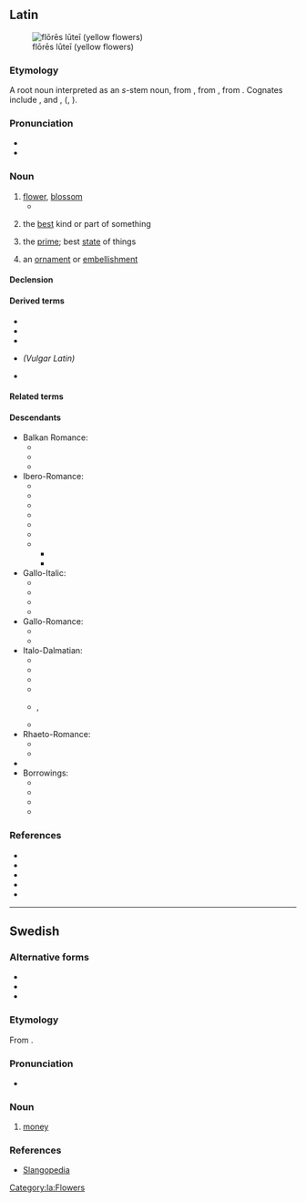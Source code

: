 ==Latin==
[[Image:Gagea probably bohemica seglea.JPG|thumb|flōrēs lūteī (yellow flowers)]]

===Etymology===
{{root|la|ine-pro|*bʰleh₃-}}
A root noun interpreted as an ''s''-stem noun, from {{der|la|itc-pro|*flōs}}, from {{der|la|ine-pro|*bʰleh₃-s||flower, blossom}}, from {{m|ine-pro|*bʰleh₃-||to bloom}}. Cognates include {{cog|grc|φύλλον}}, {{cog|got|sc=Goth|𐌱𐌻𐍉𐌼𐌰}} and {{cog|ang|blōstm}}, {{m|ang|blæd||leaf}} ({{cog|en|blossom}}, {{m|en|blade}}).

===Pronunciation===
* {{la-IPA|flōs}}
* {{audio|la|la-cls-flos.ogg|Audio (Classical)}}

===Noun===
{{la-noun|flōs/flōr<3>|g=m}}

# [[flower]], [[blossom]]
#* {{Q|la|Ovid|Fasti|3|253-254|quote=ferte deae '''flōrēs:''' gaudet '''flōrentibus''' herbīs haec dea|trans=''Bring '''flowers''' for the goddess; this goddess takes pleasure in '''flowering''' plants.''}}
# {{lb|la|figuratively}} the [[best]] kind or part of something
# {{lb|la|figuratively}} the [[prime]]; best [[state]] of things
# {{lb|la|figuratively}} an [[ornament]] or [[embellishment]]

====Declension====
{{la-ndecl|flōs/flōr<3>}}

====Derived terms====
* {{l|la|flōreō}}
* {{l|la|flōreus}}
* {{l|la|flōridus}}
* {{l|la|*flōriculus}} ''(Vulgar Latin)''
* {{l|la|flōsculus}}

====Related terms====
{{rel3|la|Flōra
|flōrālia
|flōrēns
|flōrenter
|flōrentes
|flōrescō
|flōreus
|flōricomus
|flōridē
|flōridulus
|flōrifer
|flōrigenus
|flōriger
|flōritiō
|flōrōsus
|flōrulentus
|flosculē
|flosculus
}}

====Descendants====
{{top3}}
* Balkan Romance:
** {{desc|rup|floari|floarã}}
** {{desc|ruq|floari}}
** {{desc|ro|floare}}
* Ibero-Romance:
** {{desc|an|flor}}
** {{desc|ast|flor}}
** {{desc|ext|frol}}
** {{desc|mwl|frol|flor}}
** {{desctree|roa-opt|flor}}
** {{desctree|roa-opt|*chor}}
** {{desc|osp|flor}}
*** {{desc|lad|flor}}
*** {{desctree|es|flor}}
* Gallo-Italic:
** {{desc|lij|sciô}}
** {{desc|pms|fior}}
** {{desc|rgn|fjór}}
** {{desc|vec|fior}}
* Gallo-Romance:
** {{desctree|fro|flor}}
** {{desctree|pro|flor}}
* Italo-Dalmatian:
** {{desc|co|fiore}}
** {{desc|dlm|fiaur}}
** {{desc|ist|fiuri}}
** {{desc|it|fiore}}
** {{desc|nap|ciore}}, {{l|nap|scióre}}
** {{desc|scn|ciuri}}
* Rhaeto-Romance:
** {{desc|fur|flôr}}
** {{desc|rm|flur}}
* {{desc|sc|frore|fiòre|flore}}
* Borrowings:
** {{desctree|eo|floro|bor=1}}
** {{desc|ia|flor|bor=1}}
** {{desc|sv|flor|bor=1}}
** {{desc|vo|flor|bor=1}}
{{bottom}}

===References===
* {{R:L&S}}
* {{R:Elementary Lewis}}
* {{R:du Cange}}
* {{R:Gaffiot}}
* {{R:M&A}}

[[Category:la:Flowers]]

----

==Swedish==

===Alternative forms===
* {{l|sv|floss}}
* {{l|sv|flous}}
* {{l|sv|flouse}}

===Etymology===
From {{bor|sv|ar|فلوس|tr=fulūs|t=money}}.

===Pronunciation===
* {{IPA|sv|/fluːs/}}

===Noun===
{{sv-noun|?}}

# {{lb|sv|slang}} [[money]]

===References===
* [http://www.slangopedia.se/ordlista/?ord=flos Slangopedia]
